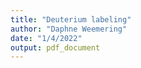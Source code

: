 ```yaml
---
title: "Deuterium labeling"
author: "Daphne Weemering"
date: "1/4/2022"
output: pdf_document
---
```



